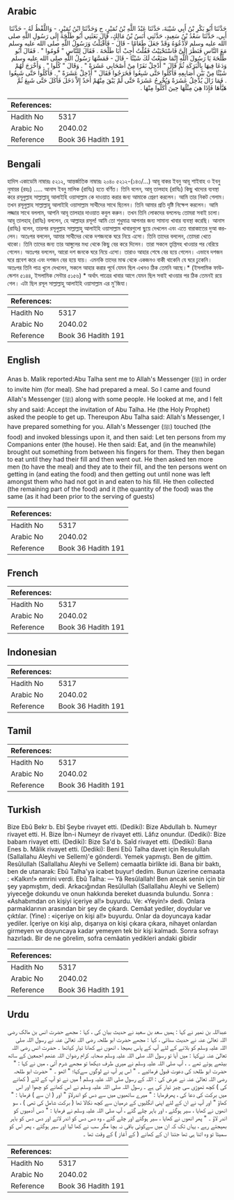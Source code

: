 ## Arabic


<div dir="rtl" lang="ar" style={{fontSize:'larger',backgroundColor:'#f8f9fa',padding:20}}>
حَدَّثَنَا أَبُو بَكْرِ بْنُ أَبِي شَيْبَةَ، حَدَّثَنَا عَبْدُ اللَّهِ بْنُ نُمَيْرٍ، ح وَحَدَّثَنَا ابْنُ نُمَيْرٍ، - وَاللَّفْظُ لَهُ - حَدَّثَنَا أَبِي، حَدَّثَنَا سَعْدُ بْنُ سَعِيدٍ، حَدَّثَنِي أَنَسُ بْنُ مَالِكٍ، قَالَ بَعَثَنِي أَبُو طَلْحَةَ إِلَى رَسُولِ اللَّهِ صلى الله عليه وسلم لأَدْعُوَهُ وَقَدْ جَعَلَ طَعَامًا - قَالَ - فَأَقْبَلْتُ وَرَسُولُ اللَّهِ صلى الله عليه وسلم مَعَ النَّاسِ فَنَظَرَ إِلَىَّ فَاسْتَحْيَيْتُ فَقُلْتُ أَجِبْ أَبَا طَلْحَةَ ‏.‏ فَقَالَ لِلنَّاسِ ‏"‏ قُومُوا ‏"‏ ‏.‏ فَقَالَ أَبُو طَلْحَةَ يَا رَسُولَ اللَّهِ إِنَّمَا صَنَعْتُ لَكَ شَيْئًا - قَالَ - فَمَسَّهَا رَسُولُ اللَّهِ صلى الله عليه وسلم وَدَعَا فِيهَا بِالْبَرَكَةِ ثُمَّ قَالَ ‏"‏ أَدْخِلْ نَفَرًا مِنْ أَصْحَابِي عَشَرَةً ‏"‏ ‏.‏ وَقَالَ ‏"‏ كُلُوا ‏"‏ ‏.‏ وَأَخْرَجَ لَهُمْ شَيْئًا مِنْ بَيْنِ أَصَابِعِهِ فَأَكَلُوا حَتَّى شَبِعُوا فَخَرَجُوا فَقَالَ ‏"‏ أَدْخِلْ عَشَرَةً ‏"‏ ‏.‏ فَأَكَلُوا حَتَّى شَبِعُوا ‏.‏ فَمَا زَالَ يُدْخِلُ عَشَرَةً وَيُخْرِجُ عَشَرَةً حَتَّى لَمْ يَبْقَ مِنْهُمْ أَحَدٌ إِلاَّ دَخَلَ فَأَكَلَ حَتَّى شَبِعَ ثُمَّ هَيَّأَهَا فَإِذَا هِيَ مِثْلُهَا حِينَ أَكَلُوا مِنْهَا ‏.‏
</div>
<div style={{backgroundColor:'#f8f9fa',padding:20, marginBottom: 10}}><table> <thead> <tr> <th>References:</th> <th></th> </tr> </thead> <tbody><tr><td>Hadith No</td><td>5317</td></tr><tr><td>Arabic No</td><td>2040.02</td></tr><tr><td>Reference</td><td>Book 36 Hadith 191</td></tr></tbody></table></div>

## Bengali


<div dir="ltr" lang="bn" style={{fontSize:'larger',backgroundColor:'#f8f9fa',padding:20}}>
হাদিস একাডেমি নাম্বারঃ ৫২১২, আন্তর্জাতিক নাম্বারঃ ২০৪০ ৫২১২-(১৪৩/...) আবূ বাকর ইবনু আবূ শাইবাহ ও ইবনু নুমায়র (রহঃ) ..... আনাস ইবনু মালিক (রাযিঃ) হতে বর্ণিত। তিনি বলেন, আবূ তালহাহ (রাযিঃ) কিছু খাদ্যের ব্যবস্থা করে রসূলুল্লাহ সাল্লাল্লাহু আলাইহি ওয়াসাল্লাম কে দাওয়াত করার জন্য আমাকে প্রেরণ করলেন। আমি তার নিকট গেলাম। তখন রসূলুল্লাহ সাল্লাল্লাহু আলাইহি ওয়াসাল্লাম সাথীদের সাথে ছিলেন। তিনি আমার প্রতি দৃষ্টি নিক্ষেপ করলেন। আমি লজ্জার সাথে বললাম, আপনি আবূ তালহার দাওয়াত কবুল করুন। তখন তিনি লোকদের বললেনঃ তোমরা সবাই চলো। আবূ তালহাহ্ (রাযিঃ) বললেন, হে আল্লাহর রসূল! আমি তো শুধুমাত্র আপনার জন্য সামান্য খাবার ব্যবস্থা করেছি। আনাস (রাযিঃ) বলেন, তারপর রসূলুল্লাহ সাল্লাল্লাহু আলাইহি ওয়াসাল্লাম খাবারগুলো ছুয়ে দেখলেন এবং এতে বারাকাতের দুআ করলেন। অতঃপর বললেন, আমার সাথীদের থেকে দশজনকে ঘরে নিয়ে এসো। তিনি তাদের বললেন, তোমরা খেতে থাকো। তিনি তাদের জন্য তার আঙ্গুলের মধ্য থেকে কিছু বের করে দিলেন। তারা সকলে তৃপ্তিসহ খাওয়ার পর বেরিয়ে গেলেন। অতঃপর বললেন, আরো দশ জনকে ঘরে নিয়ে এসো। তারাও আহার শেষে বের হয়ে গেলেন। এভাবে দশজন ঘরে প্রবেশ করে এবং দশজন বের হয়ে যায়। এমনকি তাদের মাঝ থেকে একজনও বাকী থাকেনি যে ঘরে ঢুকেনি। অতঃপর তিনি পাত্র খুলে দেখলেন, সকলে আহার করার পূর্বে যেমন ছিল এখনও ঠিক তেমনি আছে।* (ইসলামিক ফাউন্ডেশন ৫১৪৪, ইসলামিক সেন্টার ৫১৫৬) * অর্থাৎ পাত্রের খাবার আগে যেমন ছিল সবাই খাওয়ার পর ঠিক তেমনই রয়ে গেল। এটা ছিল রসূল সাল্লাল্লাহু আলাইহি ওয়াসাল্লাম এর মু'জিযা।
</div>
<div style={{backgroundColor:'#f8f9fa',padding:20, marginBottom: 10}}><table> <thead> <tr> <th>References:</th> <th></th> </tr> </thead> <tbody><tr><td>Hadith No</td><td>5317</td></tr><tr><td>Arabic No</td><td>2040.02</td></tr><tr><td>Reference</td><td>Book 36 Hadith 191</td></tr></tbody></table></div>

## English


<div dir="ltr" lang="en" style={{fontSize:'larger',backgroundColor:'#f8f9fa',padding:20}}>
Anas b. Malik reported:Abu Talha sent me to Allah's Messenger (ﷺ) in order to invite him (for meal). She had prepared a meal. So I came and found Allah's Messenger (ﷺ) along with some people. He looked at me, and I felt shy and said: Accept the invitation of Abu Talha. He (the Holy Prophet) asked the people to get up. Thereupon Abu Talha said: Allah's Messenger, I have prepared something for you. Allah's Messenger (ﷺ) touched (the food) and invoked blessings upon it, and then said: Let ten persons from my Companions enter (the house). He then said: Eat, and (in the meanwhile) brought out something from between his fingers for them. They then began to eat until they had their fill and then went out. He then asked ten more men (to have the meal) and they ate to their fill, and the ten persons went on getting in (and eating the food) and then getting out until none was left amongst them who had not got in and eaten to his fill. He then collected (the remaining part of the food) and it (the quantity of the food) was the same (as it had been prior to the serving of guests)
</div>
<div style={{backgroundColor:'#f8f9fa',padding:20, marginBottom: 10}}><table> <thead> <tr> <th>References:</th> <th></th> </tr> </thead> <tbody><tr><td>Hadith No</td><td>5317</td></tr><tr><td>Arabic No</td><td>2040.02</td></tr><tr><td>Reference</td><td>Book 36 Hadith 191</td></tr></tbody></table></div>

## French


<div dir="ltr" lang="fr" style={{fontSize:'larger',backgroundColor:'#f8f9fa',padding:20}}>

</div>
<div style={{backgroundColor:'#f8f9fa',padding:20, marginBottom: 10}}><table> <thead> <tr> <th>References:</th> <th></th> </tr> </thead> <tbody><tr><td>Hadith No</td><td>5317</td></tr><tr><td>Arabic No</td><td>2040.02</td></tr><tr><td>Reference</td><td>Book 36 Hadith 191</td></tr></tbody></table></div>

## Indonesian


<div dir="ltr" lang="id" style={{fontSize:'larger',backgroundColor:'#f8f9fa',padding:20}}>

</div>
<div style={{backgroundColor:'#f8f9fa',padding:20, marginBottom: 10}}><table> <thead> <tr> <th>References:</th> <th></th> </tr> </thead> <tbody><tr><td>Hadith No</td><td>5317</td></tr><tr><td>Arabic No</td><td>2040.02</td></tr><tr><td>Reference</td><td>Book 36 Hadith 191</td></tr></tbody></table></div>

## Tamil


<div dir="ltr" lang="ta" style={{fontSize:'larger',backgroundColor:'#f8f9fa',padding:20}}>

</div>
<div style={{backgroundColor:'#f8f9fa',padding:20, marginBottom: 10}}><table> <thead> <tr> <th>References:</th> <th></th> </tr> </thead> <tbody><tr><td>Hadith No</td><td>5317</td></tr><tr><td>Arabic No</td><td>2040.02</td></tr><tr><td>Reference</td><td>Book 36 Hadith 191</td></tr></tbody></table></div>

## Turkish


<div dir="ltr" lang="tr" style={{fontSize:'larger',backgroundColor:'#f8f9fa',padding:20}}>
Bize Ebû Bekr b. Ebî Şeybe rivayet etti. (Dediki): Bize Abdullah b. Numeyr rivayet etti. H. Bize İbn-i Numeyr de rivayet etti. Lâfız onundur. (Dediki): Bize babam rivayet etti. (Dediki): Bize Sa'd b. Saîd rivayet etti. (Dediki): Bana Enes b. Mâlik rivayet etti. (Dediki): Beni Ebû Talha davet için Resulullah (Sallallahu Aleyhi ve Sellem)'e gönderdi. Yemek yapmıştı. Ben de gittim. Resûlullah (Sallallahu Aleyhi ve Sellem) cemaatla birlikte idi. Bana bir baktı, ben de utanarak: Ebû Talha'ya icabet buyur! dedim. Bunun üzerine cemaata : «Kalkın!» emrini verdi. Ebû Talha: — Yâ Resûlallah! Ben ancak senin için bir şey yapmıştım, dedi. Arkacığından Resûlullah (Sallallahu Aleyhi ve Sellem) yiyeceğe dokundu ve onun hakkında bereket duasında bulundu. Sonra : «Ashabımdan on kişiyi içeriye al!» buyurdu. Ve: «Yeyin!» dedi. Onlara parmaklarının arasından bir şey de çıkardı. Cemâat yediler, doydular ve çıktılar. (Yine) : «içeriye on kişi al!» buyurdu. Onlar da doyuncaya kadar yediler. İçeriye on kişi alıp, dışarıya on kişi çıkara çıkara, nihayet onlardan girmeyen ve doyuncaya kadar yemeyen tek bir kişi kalmadı. Sonra sofrayı hazırladı. Bir de ne görelim, sofra cemâatin yedikleri andaki gibidir
</div>
<div style={{backgroundColor:'#f8f9fa',padding:20, marginBottom: 10}}><table> <thead> <tr> <th>References:</th> <th></th> </tr> </thead> <tbody><tr><td>Hadith No</td><td>5317</td></tr><tr><td>Arabic No</td><td>2040.02</td></tr><tr><td>Reference</td><td>Book 36 Hadith 191</td></tr></tbody></table></div>

## Urdu


<div dir="rtl" lang="ur" style={{fontSize:'larger',backgroundColor:'#f8f9fa',padding:20}}>
عبداللہ بن نمیر نے کہا : ہمیں سعد بن سعید نے حدیث بیان کی ، کہا : مجھے حضرت انس بن مالک رضی اللہ تعالیٰ عنہ نے حدیث سنائی ، کہا : مجھے حضرت ابو طلحہ رضی اللہ تعالیٰ عنہ نے رسول اللہ صلی اللہ علیہ وسلم کو بلانے کے لئے آپ کے پاس بھیجا ، انھوں نے کھانا تیار کیاتھا ۔ حضرت انس رضی اللہ تعالیٰ عنہ نےکہا : میں آیا تو رسول اللہ صلی اللہ علیہ وسلم صحابہ کرام رضوان اللہ عنھم اجمعین کے ساتھ بیٹھے ہوئے تھے ۔ ، آپ صلی اللہ علیہ وسلم نے میری طرف دیکھا تو مجھے شرم آئی ، میں نے کہا : " حضرت ابو طلحۃ کی دعوت قبول فرمائیے ۔ " اس پر آپ نے لوگوں سےکہا؛ " اٹھو ۔ " حضرت ابو طلحہ رضی اللہ تعالیٰ عنہ نے عرض کی : اللہ کے رسول صلی اللہ علیہ وسلم ! میں نے تو آپ کے لئے ( کھانے کی ) کچھ تھوڑی سی چیز تیار کی ہے ۔ رسول اللہ صلی اللہ علیہ وسلم نے اس کھانے کو چھوا اور اس میں برکت کی دعا کی ، پھرفرمایا : " میرے ساتھیوں میں سے دس کو اندرلاؤ " اور ( ان سے ) فرمایا : " کھاؤ " اور آپ نے ان کے لئے اپنی انگلیوں کے درمیان سے کچھ نکالا تھا ( برکت شامل کی تھی ) ، سو انھوں نے کھایا ، سیر ہوگئے ، اور باہر چلے گئے ، آپ صلی اللہ علیہ وسلم نے فرمایا : " دس آدمیوں کو اندر لاؤ ۔ " پھر انھوں نے کھایا ، سیر ہوگئے اور چلے گئے ، وہ دس دس کو اندر لاتے اور دس دس کو باہر بھیجتے رہے ، یہاں تک کہ ان میں سےکوئی باقی نہ بچا مگر سب نے کھا لیا اور سیر ہوگئے ، پھر اس کو سمیٹا تو وہ اتنا ہی تھا جتنا ان کے کھانے ( کے آغاز ) کے وقت تھا ۔
</div>
<div style={{backgroundColor:'#f8f9fa',padding:20, marginBottom: 10}}><table> <thead> <tr> <th>References:</th> <th></th> </tr> </thead> <tbody><tr><td>Hadith No</td><td>5317</td></tr><tr><td>Arabic No</td><td>2040.02</td></tr><tr><td>Reference</td><td>Book 36 Hadith 191</td></tr></tbody></table></div>